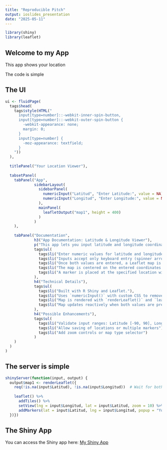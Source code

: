 ```yaml
---
title: "Reproducible Pitch"
output: ioslides_presentation
date: "2025-05-11"
---
```


```r
library(shiny)
library(leaflet)
```

## Welcome to my App

This app shows your location

The code is simple

## The UI

```r
ui <- fluidPage(
  tags$head(
    tags$style(HTML("
      input[type=number]::-webkit-inner-spin-button, 
      input[type=number]::-webkit-outer-spin-button { 
        -webkit-appearance: none; 
        margin: 0; 
      }
      input[type=number] {
        -moz-appearance: textfield;
      }
    "))
  ),
  
  titlePanel("Your Location Viewer"),
  
  tabsetPanel(
    tabPanel("App",
             sidebarLayout(
               sidebarPanel(
                 numericInput("Latitud", "Enter Latitude:", value = NA),
                 numericInput("Longitud", "Enter Longitude:", value = NA)
               ),
               mainPanel(
                 leafletOutput("map1", height = 400)
               )
             )
    ),
    
    tabPanel("Documentation",
             h3("App Documentation: Latitude & Longitude Viewer"),
             p("This app lets you input latitude and longitude coordinates."),
             tags$ul(
               tags$li("Enter numeric values for latitude and longitude."),
               tags$li("Inputs accept only keyboard entry (spinner arrows removed)."),
               tags$li("Once both values are entered, a Leaflet map is displayed."),
               tags$li("The map is centered on the entered coordinates."),
               tags$li("A marker is placed at the specified location with a popup.")
             ),
             h4("Technical Details"),
             tags$ul(
               tags$li("Built with R Shiny and Leaflet."),
               tags$li("Uses `numericInput()` with custom CSS to remove steppers."),
               tags$li("Map is rendered with `renderLeaflet()` and `leafletOutput()`."),
               tags$li("Map updates reactively when both values are present.")
             ),
             h4("Possible Enhancements"),
             tags$ul(
               tags$li("Validate input ranges: Latitude [-90, 90], Longitude [-180, 180]"),
               tags$li("Allow saving of locations or multiple markers"),
               tags$li("Add zoom controls or map type selector")
             )
    )
  )
)


```

## The server is simple

```r
shinyServer(function(input, output) {
  output$map1 <- renderLeaflet({
    req(!is.na(input$Latitud), !is.na(input$Longitud))  # Wait for both values
    
    leaflet() %>%
      addTiles() %>%
      setView(lng = input$Longitud, lat = input$Latitud, zoom = 10) %>%
      addMarkers(lat = input$Latitud, lng = input$Longitud, popup = "Your location")
  })})
```

## The Shiny App

You can access the Shiny app here: [My Shiny App](https://italoflopez.shinyapps.io/developing_data_products_final_project/)


